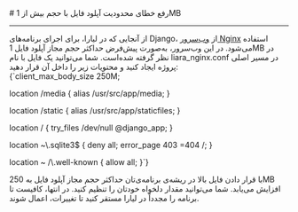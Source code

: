 

<Layout>
<Head>
<title>مستندات رفع خطای محدودیت آپلود فایل با حجم بیش از 1MB در Django - لیارا</title>

<meta property="og:title" content="مستندات خدمات رایانش ابری لیارا" />
<meta property="og:description" content="مستندات مربوط به رفع خطای محدودیت آپلود فایل با حجم بیش از 1 مگابایت (1MB) در Django در پلتفرم لیارا"  />
<meta property="og:image" content="https://media.liara.ir/logos/liara-poster.jpg" />
</Head>
# رفع خطای محدودیت آپلود فایل با حجم بیش از 1MB
<hr className="mb-2" />
از آنجایی که در لیارا، برای اجرای برنامه‌های Django، از <a href="../../how-tos/customize-nginx" className="text-[#2196f3] ">وب‌سرور Nginx</a> استفاده می‌شود.
در این وب‌سرور، به‌صورت پیش‌فرض حداکثر حجم مجاز آپلود فایل <Important>1MB</Important> در نظر گرفته شده‌است. شما می‌توانید یک فایل با نام <Important>liara_nginx.conf</Important> در مسیر اصلی پروژه ایجاد کنید و محتویات زیر را داخل آن قرار دهید: 

<div className="h-2" />
<div dir='ltr'>
    <Highlight className="python">
      {`client_max_body_size 250M;

location /media {
  alias /usr/src/app/media;
}

location /static {
  alias /usr/src/app/staticfiles;
}

location / {
  try_files /dev/null @django_app;
}

location ~\\.sqlite3$ {
  deny all;
  error_page 403 =404 /;
}

location ~ /\\.well-known {
  allow all;
}`}
    </Highlight>
</div>
<div className="h-2" />
با قرار دادن فایل بالا در ریشه‌ی برنامه‌ی‌تان حداکثر حجم مجاز آپلود فایل به 250MB افزایش می‌یابد. شما می‌توانید مقدار دلخواه خودتان را تنظیم کنید. در انتها، کافیست تا برنامه را مجدداً در لیارا مستقر کنید تا تغییرات، اعمال شوند.


</Layout>
